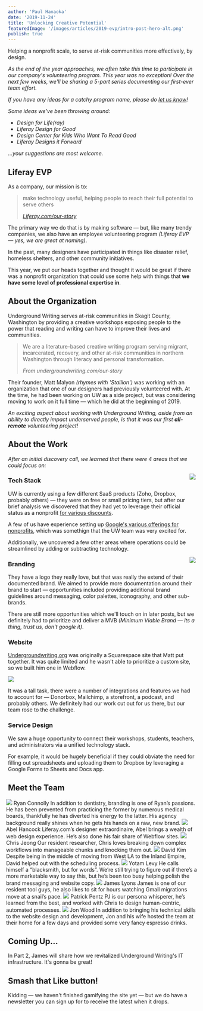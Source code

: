 ```yaml
---
author: 'Paul Hanaoka'
date: '2019-11-24'
title: 'Unlocking Creative Potential'
featuredImage: '/images/articles/2019-evp/intro-post-hero-alt.png'
publish: true
---
```



<Text color="grey" type="p" size="large" margin="large">
	Helping a nonprofit scale, to serve at-risk communities more effectively, by design.
</Text>

_As the end of the year approaches, we often take this time to participate in our company's volunteering program. This year was no exception! Over the next few weeks, we'll be sharing a 5-part series documenting our first-ever team effort._

_If you have any ideas for a catchy program name, please do [let us know](https://twitter.com/liferaydesign)!_

_Some ideas we've been throwing around:_

-   _Design for Life(ray)_
-   _Liferay Design for Good_
-   _Design Center for Kids Who Want To Read Good_
-   _Liferay Designs it Forward_

_...your suggestions are most welcome._

## Liferay EVP

As a company, our mission is to:

> make technology useful, helping people to reach their full potential to serve others
>
> <cite>
> 	<a href="https://www.liferay.com/company/our-story">Liferay.com/our-story</a>
> </cite>

The primary way we do that is by making software — but, like many trendy companies, we also have an employee volunteering program _(Liferay EVP — yes, we are great at naming)_.

In the past, many designers have participated in things like disaster relief, homeless shelters, and other community initiatives.

This year, we put our heads together and thought it would be great if there was a nonprofit organization that could use some help with things that **we have some level of professional expertise in**.

## About the Organization

Underground Writing serves at-risk communities in Skagit County, Washington by providing a creative workshops exposing people to the power that reading and writing can have to improve their lives and communities.

> We are a literature-based creative writing program serving migrant, incarcerated, recovery, and other at-risk communities in northern Washington through literacy and personal transformation.
>
> <cite>From undergroundwriting.com/our-story</cite>

Their founder, Matt Malyon _(rhymes with 'Stallion')_ was working with an organization that one of our designers had previously volunteered with. At the time, he had been working on UW as a side project, but was considering moving to work on it full time — which he did at the beginning of 2019.

_An exciting aspect about working with Underground Writing, aside from an ability to directly impact underserved people, is that it was our first **all-remote** volunteering project!_

## About the Work

_After an initial discovery call, we learned that there were 4 areas that we could focus on:_

<Image
	src="/images/articles/2019-evp/intro-tech-stack.png"
	rounded
	size="small"
	align="right"
	margin="2rem 0 0 2rem"
	caption='Drake says "Dropbox is so 2017"'
/>

### Tech Stack

UW is currently using a few different SaaS products (Zoho, Dropbox, probably others) — they were on free or small pricing tiers, but after our brief analysis we discovered that they had yet to leverage their official status as a nonprofit [for various discounts](https://katieallred.com/nonprofit-discounts/).

A few of us have experience setting up [Google's various offerings for nonprofits](https://www.google.com/nonprofits/), which was somethign that the UW team was very excited for.

Additionally, we uncovered a few other areas where operations could be streamlined by adding or subtracting technology.

<div style="float:right; width:180px;">
	<Image
		src="/images/articles/2019-evp/intro-logo.png"
		rounded
		align="right"
		margin="2rem 0 2rem 2rem"
		caption="The Underground Writing logo"
	/>
</div>

### Branding

They have a logo they really love, but that was really the extend of their documented brand. We aimed to provide more documentation around their brand to start &mdash; opportunities included providing additional brand guidelines around messaging, color palettes, iconography, and other sub-brands.

There are still more opportunities which we'll touch on in later posts, but we definitely had to prioritize and deliver a MVB _(Minimum Viable Brand — its a thing, trust us, don't google it)_.

### Website

[Undergroundwriting.org](https://undergroundwriting.org) was originally a Squarespace site that Matt put together. It was quite limited and he wasn't able to prioritize a custom site, so we built him one in Webflow.

<Image
	src="/images/articles/2019-evp/intro-website.jpg"
	margin="2rem 0"
	caption="Undergroundwriting.org before we began the project."
	size="large"
/>

It was a tall task, there were a number of integrations and features we had to account for — Donorbox, Mailchimp, a storefront, a podcast, and probably others. We definitely had our work cut out for us there, but our team rose to the challenge.

### Service Design

We saw a huge opportunity to connect their workshops, students, teachers, and administrators via a unified technology stack.

For example, it would be hugely beneficial if they could obviate the need for filling out spreadsheets and uploading them to Dropbox by leveraging a Google Forms to Sheets and Docs app.

## Meet the Team

<div style="width:102%;margin-left:-1%;">
	<Grid
		sx={{
			gridTemplateColumns: '3rem 1fr 3rem 1fr',
			autoRows: 'auto',
			gridGap: '1rem',
		}}
	>
		<Box>
			<Image src="images/headshots/connolly-ryan.jpg" circle margin=".5rem 0" />
		</Box>
		<Box>
			<Link to="/team/connolly-ryan">
				<Heading level={3}>Ryan Connolly</Heading>
			</Link>
			<Text>
				In addition to dentistry, branding is one of Ryan’s passions. He has been
				prevented from practicing the former by numerous medical boards,
				thankfully he has diverted his energy to the latter. His agency background
				really shines when he gets his hands on a raw, new brand.
			</Text>
		</Box>
		<Box>
			<Image src="images/headshots/hancock-abel.jpg" circle margin=".5rem 0" />
		</Box>
		<Box>
			<Link to="/team/hancock-abel">
				<Heading level={3}>Abel Hancock</Heading>
			</Link>
			<Text>
				Liferay.com’s designer extraordinaire, Abel brings a wealth of web design
				experience. He’s also done his fair share of Webflow sites.
			</Text>
		</Box>
		<Box>
			<Image src="images/headshots/jeong-christopher.jpg" circle margin=".5rem 0" />
		</Box>
		<Box>
			<Link to="/team/jeong-chris">
				<Heading level={3}>Chris Jeong</Heading>
			</Link>
			<Text>
				Our resident researcher, Chris loves breaking down complex workflows into
				manageable chunks and knocking them out.
			</Text>
		</Box>
		<Box>
			<Image src="images/headshots/kim-david.jpg" circle margin=".5rem 0" />
		</Box>
		<Box>
			<Link to="/team/kim-david">
				<Heading level={3}>David Kim</Heading>
			</Link>
			<Text>
				Despite being in the middle of moving from West LA to the Inland Empire,
				David helped out with the scheduling process.
			</Text>
		</Box>
		<Box>
			<Image src="images/headshots/levy-yotam.jpg" circle margin=".5rem 0" />
		</Box>
		<Box>
			<Heading level={3}>Yotam Levy</Heading>
			<Text>
				He calls himself a “blacksmith, but for words”. We’re still trying to
				figure out if there’s a more marketable way to say this, but he’s been too
				busy helping polish the brand messaging and website copy.
			</Text>
		</Box>
		<Box>
			<Image src="images/headshots/lyons-james.jpg" circle margin=".5rem 0" />
		</Box>
		<Box>
			<Link to="/team/lyons-james">
				<Heading level={3}>James Lyons</Heading>
			</Link>
			<Text>
				James is one of our resident tool guys, he also likes to sit for hours
				watching Gmail migrations move at a snail’s pace.
			</Text>
		</Box>
		<Box>
			<Image src="images/headshots/pentz-patrick.jpg" circle margin=".5rem 0" />
		</Box>
		<Box>
			<Link to="/team/pentz-patrick">
				<Heading level={3}>Patrick Pentz</Heading>
			</Link>
			<Text>
				PJ is our persona whisperer, he’s learned from the best, and worked with
				Chris to design human-centric, automated processes.
			</Text>
		</Box>
		<Box>
			<Image src="images/headshots/wood-jon.jpg" circle margin=".5rem 0" />
		</Box>
		<Box>
			<Link to="/team/wood-jon">
				<Heading level={3}>Jon Wood</Heading>
			</Link>
			<Text>
				In addition to bringing his technical skills to the website design and
				development, Jon and his wife hosted the team at their home for a few days
				and provided some very fancy espresso drinks.
			</Text>
		</Box>
	</Grid>
</div>

## Coming Up...

In Part 2, James will share how we revitalized Underground Writing's IT infrastructure. It's gonna be great!

## Smash that Like button!

Kidding &mdash; we haven't finished gamifying the site yet &mdash; but we do have a newsletter you can sign up for to receive the latest when it drops.

<FormNewsletter />
